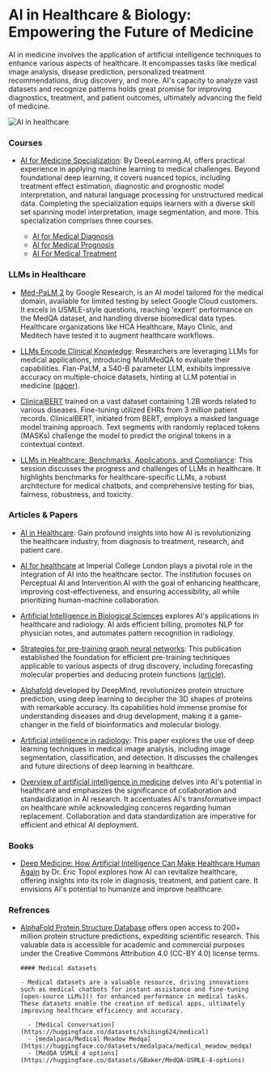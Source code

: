 # AI in Healthcare & Biology: Empowering the Future of Medicine

AI in medicine involves the application of artificial intelligence techniques to enhance various aspects of healthcare. It encompasses tasks like medical image analysis, disease prediction, personalized treatment recommendations, drug discovery, and more. AI's capacity to analyze vast datasets and recognize patterns holds great promise for improving diagnostics, treatment, and patient outcomes, ultimately advancing the field of medicine.

![AI in healthcare](/static/img/healthcareAI.jpg)

### Courses

- [AI for Medicine Specialization](https://www.deeplearning.ai/courses/ai-for-medicine-specialization/): By DeepLearning.AI, offers practical experience in applying machine learning to medical challenges. Beyond foundational deep learning, it covers nuanced topics, including treatment effect estimation, diagnostic and prognostic model interpretation, and natural language processing for unstructured medical data. Completing the specialization equips learners with a diverse skill set spanning model interpretation, image segmentation, and more. This specialization comprises three courses.
   
   - [AI for Medical Diagnosis](https://www.coursera.org/learn/ai-for-medical-diagnosis?specialization=ai-for-medicine)
   - [AI for Medical Prognosis](https://www.coursera.org/learn/ai-for-medical-prognosis?specialization=ai-for-medicine)
   - [AI For Medical Treatment](https://www.coursera.org/learn/ai-for-medical-treatment?specialization=ai-for-medicine)

### LLMs in Healthcare

- [Med-PaLM 2](https://sites.research.google/med-palm/) by Google Research, is an AI model tailored for the medical domain, available for limited testing by select Google Cloud customers. It excels in USMLE-style questions, reaching 'expert' performance on the MedQA dataset, and handling diverse biomedical data types. Healthcare organizations like HCA Healthcare, Mayo Clinic, and Meditech have tested it to augment healthcare workflows.

- [LLMs Encode Clinical Knowledge](https://www.youtube.com/watch?v=saWEFDRuNJc): Researchers are leveraging LLMs for medical applications, introducing MultiMedQA to evaluate their capabilities. Flan-PaLM, a 540-B parameter LLM, exhibits impressive accuracy on multiple-choice datasets, hinting at LLM potential in medicine [(paper)](https://arxiv.org/abs/2212.13138).  

- [ClinicalBERT](https://huggingface.co/medicalai/ClinicalBERT) trained on a vast dataset containing 1.2B words related to various diseases. Fine-tuning utilized EHRs from 3 million patient records. ClinicalBERT, initiated from BERT, employs a masked language model training approach. Text segments with randomly replaced tokens (MASKs) challenge the model to predict the original tokens in a contextual context.

- [LLMs in Healthcare: Benchmarks, Applications, and Compliance](https://www.youtube.com/watch?v=NXN-kMWq6aY): This session discusses the progress and challenges of LLMs in healthcare. It highlights benchmarks for healthcare-specific LLMs, a robust architecture for medical chatbots, and comprehensive testing for bias, fairness, robustness, and toxicity. 


### Articles & Papers

- [AI in Healthcare](https://www.ncbi.nlm.nih.gov/pmc/articles/PMC8285156/): Gain profound insights into how AI is revolutionizing the healthcare industry, from diagnosis to treatment, research, and patient care.

- [AI for healthcare](https://www.imperial.ac.uk/stories/healthcare-ai/) at Imperial College London plays a pivotal role in the integration of AI into the healthcare sector. The institution focuses on Perceptual AI and Intervention AI with the goal of enhancing healthcare, improving cost-effectiveness, and ensuring accessibility, all while prioritizing human-machine collaboration.

- [Artificial Intelligence in Biological Sciences](https://www.ncbi.nlm.nih.gov/pmc/articles/PMC9505413/) explores AI's applications in healthcare and radiology. AI aids efficient billing, promotes NLP for physician notes, and automates pattern recognition in radiology. 

- [Strategies for pre-training graph neural networks](https://arxiv.org/pdf/1905.12265.pdf): This publication established the foundation for efficient pre-training techniques applicable to various aspects of drug discovery, including forecasting molecular properties and deducing protein functions [(article)](https://snap.stanford.edu/gnn-pretrain/).

- [Alphafold](https://www.deepmind.com/research/highlighted-research/alphafold) developed by DeepMind, revolutionizes protein structure prediction, using deep learning to decipher the 3D shapes of proteins with remarkable accuracy. Its capabilities hold immense promise for understanding diseases and drug development, making it a game-changer in the field of bioinformatics and molecular biology.

- [Artificial intelligence in radiology](https://www.ncbi.nlm.nih.gov/pmc/articles/PMC6268174/): This paper explores the use of deep learning techniques in medical image analysis, including image segmentation, classification, and detection. It discusses the challenges and future directions of deep learning in healthcare.

- [Overview of artificial intelligence in medicine](https://www.ncbi.nlm.nih.gov/pmc/articles/PMC6691444/) delves into AI's potential in healthcare and emphasizes the significance of collaboration and standardization in AI research. It accentuates AI's transformative impact on healthcare while acknowledging concerns regarding human replacement. Collaboration and data standardization are imperative for efficient and ethical AI deployment.

### Books

- [Deep Medicine: How Artificial Intelligence Can Make Healthcare Human Again](https://www.goodreads.com/book/show/40915762-deep-medicine?ac=1&from_search=true&qid=02l01eRRvd&rank=1)  by Dr. Eric Topol explores how AI can revitalize healthcare, offering insights into its role in diagnosis, treatment, and patient care. It envisions AI's potential to humanize and improve healthcare.

### Refrences

- [AlphaFold Protein Structure Database](https://alphafold.ebi.ac.uk/) offers open access to 200+ million protein structure predictions, expediting scientific research. This valuable data is accessible for academic and commercial purposes under the Creative Commons Attribution 4.0 (CC-BY 4.0) license terms.
   
      #### Medical datasets

      - Medical datasets are a valuable resource, driving innovations such as medical chatbots for instant assistance and fine-tuning [open-source LLMs]() for enhanced performance in medical tasks. These datasets enable the creation of medical apps, ultimately improving healthcare efficiency and accuracy.

        - [Medical Conversation](https://huggingface.co/datasets/shibing624/medical)
        - [medalpaca/Medical Meadow Medqa](https://huggingface.co/datasets/medalpaca/medical_meadow_medqa)
        - [MedQA USMLE 4 options](https://huggingface.co/datasets/GBaker/MedQA-USMLE-4-options)
